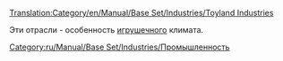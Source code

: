 [[Translation:Category/en/Manual/Base Set/Industries/Toyland Industries]]

Эти отрасли - особенность [[ru/Manual/Климат#igrushechnyi|игрушечного]] климата.

[[Category:ru/Manual/Base Set/Industries/Промышленность]]